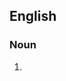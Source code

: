 {{also|crackpipes|crack-pipes}}

==English==

===Noun===
{{head|en|noun plural form|head=[[crack]] [[pipe]]s}}

# {{plural of|crack pipe|lang=en}}